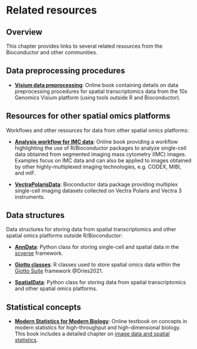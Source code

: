 # Related resources {#sec-apx-related-resources}

## Overview

This chapter provides links to several related resources from the Bioconductor and other communities.


## Data preprocessing procedures

- [**Visium data preprocessing**](https://lmweber.org/Visium-data-preprocessing/): Online book containing details on data preprocessing procedures for spatial transcriptomics data from the 10x Genomics Visium platform (using tools outside R and Bioconductor).


## Resources for other spatial omics platforms

Workflows and other resources for data from other spatial omics platforms:

- [**Analysis workflow for IMC data**](https://bodenmillergroup.github.io/IMCDataAnalysis/): Online book providing a workflow highlighting the use of R/Bioconductor packages to analyze single-cell data obtained from segmented imaging mass cytometry (IMC) images. Examples focus on IMC data and can also be applied to images obtained by other highly-multiplexed imaging technologies, e.g. CODEX, MIBI, and mIF.

- [**VectraPolarisData**](https://bioconductor.org/packages/VectraPolarisData): Bioconductor data package providing multiplex single-cell imaging datasets collected on Vectra Polaris and Vectra 3 instruments.


## Data structures

Data structures for storing data from spatial transcriptomics and other spatial omics platforms outside R/Bioconductor:

- [**AnnData**](https://anndata.readthedocs.io/en/latest/): Python class for storing single-cell and spatial data in the [scverse](https://scverse.org/) framework.

- [**Giotto classes**](https://drieslab.github.io/Giotto_website/articles/structure.html): R classes used to store spatial omics data within the [Giotto Suite](https://drieslab.github.io/Giotto_website/index.html) framework @Dries2021.

- [**SpatialData**](https://spatialdata.scverse.org/en/latest/): Python class for storing data from spatial transcriptomics and other spatial omics platforms.


## Statistical concepts

- [**Modern Statistics for Modern Biology**](https://www.huber.embl.de//msmb/index.html): Online textbook on concepts in modern statistics for high-throughput and high-dimensional biology. This book includes a detailed chapter on [image data and spatial statistics](https://www.huber.embl.de//msmb/Chap-Images.html).
